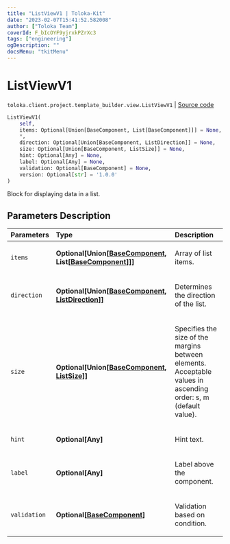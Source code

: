 ```yaml
---
title: "ListViewV1 | Toloka-Kit"
date: "2023-02-07T15:41:52.582008"
author: ["Toloka Team"]
coverId: F_bIcOYF9yjrxkPZrXc3
tags: ["engineering"]
ogDescription: ""
docsMenu: "tkitMenu"
---
```


# ListViewV1
`toloka.client.project.template_builder.view.ListViewV1` | [Source code](https://github.com/Toloka/toloka-kit/blob/v1.1.3/src/client/project/template_builder/view.py#L343)

```python
ListViewV1(
    self,
    items: Optional[Union[BaseComponent, List[BaseComponent]]] = None,
    *,
    direction: Optional[Union[BaseComponent, ListDirection]] = None,
    size: Optional[Union[BaseComponent, ListSize]] = None,
    hint: Optional[Any] = None,
    label: Optional[Any] = None,
    validation: Optional[BaseComponent] = None,
    version: Optional[str] = '1.0.0'
)
```

Block for displaying data in a list.

## Parameters Description

| Parameters | Type | Description |
| :----------| :----| :-----------|
`items`|**Optional\[Union\[[BaseComponent](/docs-new/toloka-kit/reference/toloka.client.project.template_builder.base.BaseComponent), List\[[BaseComponent](/docs-new/toloka-kit/reference/toloka.client.project.template_builder.base.BaseComponent)\]\]\]**|<p>Array of list items.</p>
`direction`|**Optional\[Union\[[BaseComponent](/docs-new/toloka-kit/reference/toloka.client.project.template_builder.base.BaseComponent), [ListDirection](/docs-new/toloka-kit/reference/toloka.client.project.template_builder.base.ListDirection)\]\]**|<p>Determines the direction of the list.</p>
`size`|**Optional\[Union\[[BaseComponent](/docs-new/toloka-kit/reference/toloka.client.project.template_builder.base.BaseComponent), [ListSize](/docs-new/toloka-kit/reference/toloka.client.project.template_builder.base.ListSize)\]\]**|<p>Specifies the size of the margins between elements. Acceptable values in ascending order: s, m (default value).</p>
`hint`|**Optional\[Any\]**|<p>Hint text.</p>
`label`|**Optional\[Any\]**|<p>Label above the component.</p>
`validation`|**Optional\[[BaseComponent](/docs-new/toloka-kit/reference/toloka.client.project.template_builder.base.BaseComponent)\]**|<p>Validation based on condition.</p>
